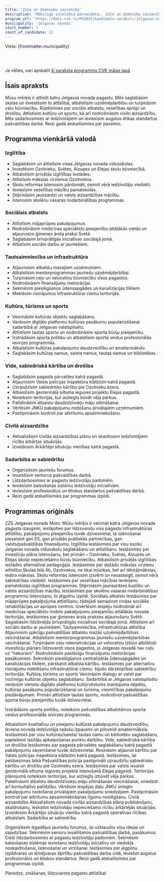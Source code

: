 ```yaml
---
title: 'Zaļo un Zemnieku savienība'
description: 'Mākslīgā intelekta pārveidota,  Zaļo un Zemnieku savienība - Jelgavas novads programma vienkāršā valodā'
program_url: 'https://dati.cvk.lv/PV2025/kandidatu-saraksti/jelgavas-novads/zalo-un-zemnieku-savieniba'
municipality: 'Jelgavas novads'
start_number: 3
count_of_candidate: 22
---
```



Vieta: {frontmatter.municipality}<br/>

<Badge text="Izglītības attīstība" variant="note" size="small" /> <Badge text="Sociālais atbalsts" variant="note" size="small" /> <Badge text="Infrastruktūras uzlabošana" variant="note" size="small" /> <Badge text="Kultūra un sports" variant="note" size="small" /> <Badge text="Drošība un civilā aizsardzība" variant="note" size="small" />

<br/><br/> 

<Card title='Šis ir mākslīga intelekta ģenerēts apraksts' icon='starlight'>
    Ja vēlies, vari apskatīt <a href={frontmatter.program_url} target='_blank'>šī saraksta programmu CVK mājas lapā</a>
    </Card>

## Īsais apraksts

Mūsu mērķis ir attīstīt katru Jelgavas novada pagastu. Mēs saglabāsim skolas un investēsim to attīstībā, atbalstīsim uzņēmējdarbību un turpināsim ceļu būvniecību. Rūpēsimies par sociālo atbalstu, veselības aprūpi un drošību. Attīstīsim kultūru un sportu, kā arī nodrošināsim civilo aizsardzību. Mēs sadarbosimies ar iedzīvotājiem un ieviesīsim augstus ētikas standartus pašvaldības darbā. Reizi gadā atskaitīsimies par paveikto.

## Programma vienkāršā valodā

### Izglītība
*   Saglabāsim un attīstīsim visas Jelgavas novada vidusskolas.
*   Investēsim Ozolnieku, Svētes, Aizupes un Elejas skolu būvniecībā.
*   Atbalstīsim privātās izglītības iestādes.
*   Attīstīsim mākslas virzienus Ozolniekos.
*   Skolu reformas īstenosim pārdomāti, ņemot vērā iedzīvotāju viedokli.
*   Ieviesīsim veselības mācību pamatskolās.
*   Stiprināsim jaunsardzi un valsts aizsardzības mācību.
*   Īstenosim skolēnu vasaras nodarbinātības programmas.

### Sociālais atbalsts
*   Attīstīsim mājaprūpes pakalpojumus.
*   Nodrošināsim medicīnas speciālistu pieejamību attālākās vietās un atjaunosim ģimenes ārsta praksi Svētē.
*   Saglabāsim brīvprātīgās iniciatīvas sociālajā jomā.
*   Attīstīsim sociālo darbu ar jauniešiem.

### Tautsaimniecība un infrastruktūra
*   Atjaunosim atbalstu mazajiem uzņēmumiem.
*   Atbalstīsim mentorprogrammas jauniešu uzņēmējdarbībai.
*   Turpināsim ceļu un veloceliņu būvniecību visos pagastos.
*   Nodrošināsim finansējumu meliorācijai.
*   Sekmēsim pieslēgšanos ūdensapgādes un kanalizācijas tīkliem.
*   Meklēsim risinājumus infrastruktūrai ciemu teritorijās.

### Kultūra, tūrisms un sports
*   Veicināsim kultūras objektu saglabāšanu.
*   Veidosim digitālo platformu kultūras pasākumu popularizēšanai sadarbībā ar Jelgavas valstspilsētu.
*   Attīstīsim tautas sportu un nodrošināsim sporta būvju pieejamību.
*   Izstrādāsim sporta politiku un atbalstīsim sporta veidus profesionālās ievirzes programmās.
*   Atbalstīsim kultūras pakalpojumu daudzveidību un amatiermākslu.
*   Saglabāsim kultūras namus, saieta namus, tautas namus un bibliotēkas.

### Vide, sabiedriskā kārtība un drošība
*   Saglabāsim pagasta pārvaldes katrā pagastā.
*   Atjaunosim Valsts policijas inspektora klātbūtni katrā pagastā.
*   Uzraudzīsim sabiedrisko kārtību pie Ozolnieku ezera.
*   Atbalstīsim ģeotermālā siltuma ieguves projektu Elejas pagastā.
*   Noteiksim teritorijas, kur aizliegts būvēt vēja parkus.
*   Palielināsim atbalstu daudzdzīvokļu māju siltināšanai.
*   Vērtēsim JNKU pakalpojumu nodošanu privātajiem uzņēmumiem.
*   Pastiprināsim kontroli par atkritumu apsaimniekošanu.

### Civilā aizsardzība
*   Aktualizēsim civilās aizsardzības plānu un skaidrosim iedzīvotājiem rīcību ārkārtas situācijās.
*   Izveidosim Ārkārtējo situāciju vienības katrā pagastā.

### Sadarbība ar sabiedrību
*   Organizēsim jauniešu forumus.
*   Iesaistīsim seniorus pašvaldības darbā.
*   Līdzdarbosimies ar pagastu iedzīvotāju padomēm.
*   Ieviesīsim balsošanas sistēmu iedzīvotāju iniciatīvām.
*   Ieviesīsim profesionālus un ētiskus standartus pašvaldības darbā.
*   Reizi gadā atskaitīsimies par programmas izpildi.

## Programmas oriģināls

ZZS Jelgavas novads
Moto:
Mūsu mērķis ir veicināt katra Jelgavas novada pagasta izaugsmi, iestājoties par līdzsvarotu visu pagastu infrastruktūras attīstību, pakalpojumu pieejamību tuvāk dzīvesvietai, tā īstenošanai piesaistot gan ES, gan privātās publiskās partnerības, gan valsts/pašvaldības finansējumu.
Izglītība
Iestāsimies par visu esošo Jelgavas novada vidusskolu saglabāšanu un attīstīšanu.
Iestāsimies par investīciju plāna īstenošanu, bet primāri – Ozolnieku, Svētes, Aizupes un Elejas skolai nepieciešamo būvju būvniecību.
Atbalstīsim privātās izglītības iestādes alternatīvai pedagoģijai.
Iestāsimies par dažādu mākslas virzienu attīstību Skolas ielā 4b, Ozolniekos, ne tikai mūzikas, bet arī tēlotājmākslas, teātra mākslas.
Skolu reformas īstenosim izsvērti un nesasteigti, ņemot vērā sabiedrības viedokli.
Iestāsimies par veselības mācības ieviešanu pamatskolas izglītības programmās.
Stiprināsim jaunsardzes kustību un valsts aizsardzības mācību.
Iestāsimies par skolēnu vasaras nodarbinātības programmu īstenošanu, to jēgpilnu izpildi.
Sociālais atbalsts
Iestāsimies par mājaprūpes pakalpojuma attīstīšanu, tādejādi samazinot rindas sociālās rehabilitācijas un aprūpes centros.
Izvērtēsim iespēju nodrošināt arī medicīnas speciālistu mobilo pakalpojumu pieejamību attālākās novada teritorijās, iestāsimies par ģimenes ārsta prakses atjaunošanu Svētē.
Saglabāsim līdzšinējās brīvprātīgās iniciatīvas sociālajā jomā.
Attīstīsim arī sociālo darbu ar jauniešiem.
Tautsaimniecība, infrastruktūras attīstība
Atjaunosim spēcīgu pašvaldības atbalstu mazās uzņēmējdarbības veicināšanai.
Atbalstīsim mentorprogrammas jauniešu uzņēmējdarbības veicināšanai.
Turpināsim ceļu rekonstrukcijas un veloceliņu izbūvi atbilstoši investīciju plānam līdzsvaroti visos pagastos, jo Jelgavas novadā nav ceļu uz “nekurieni”.
Nodrošināsim pastāvīgu finansējumu meliorācijas pasākumiem.
Sekmēsim pieslēgšanos centralizētās ūdensapgādes un kanalizācijas tīkliem, pārskatot atbalsta kārtību.
Iestāsimies par alternatīvu risinājumu meklēšanu infrastruktūrai ciemu- bijušo dārzkopības sabiedrību teritorijās.
Kultūra, tūrisms un sports
Veicināsim dialogu ar valsti par nozīmīgu kultūras objektu saglabāšanu.
Sadarbībā ar Jelgavas valstspilsētu veidosim vienotu digitālo platformu kultūrvēstures mantojuma objektu, kultūras pasākumu popularizēšanai un tūrisma, viesmīlības pakalpojumu piedāvājumam.
Primāri attīstīsim tautas sportu, nodrošinot pašvaldības sporta būvju pieejamību tuvāk dzīvesvietai.

Izstrādāsim sporta politiku, noteiksim pašvaldības atbalstāmos sporta veidus profesionālās ievirzes programmās.

Atbalstīsim kvalitatīvu un pieejamu kultūras pakalpojumu daudzveidību, ikviena novada iedzīvotāja radošu izpausmi un pilnveidi amatiermākslā.
Iestāsimies par visu kultūras/saieta/ tautas namu un bibliotēku saglabāšanu, paplašinot lasītāju apkalpošanas punktu darbību.
Vide, sabiedriskā kārtība un drošība
Iestāsimies par pagasta pārvaldes saglabāšanu katrā pagastā pakalpojumu saņemšanai tuvāk dzīvesvietai.
Rosināsim atjaunot kārtību par Valsts policijas inspektora klātbūtni katrā pagastā.
Iestāsimies, lai peldsezonas laikā Pašvaldības policija pastiprināti uzraudzītu sabiedrisko kārtību un drošību pie Ozolnieku ezera.
Iestāsimies par valsts iesaisti ģeotermālā siltuma ieguves projekta īstenošanā Elejas pagastā.
Teritorijas plānojumā noteiksim teritorijas, kur aizliegts izbūvēt vēja parkus.
Palielināsim atbalstu daudzdzīvokļu māju siltināšanas veicināšanai, sniedzot arī konsultatīvo palīdzību.
Vērtēsim iespējas daļu JNKU sniegto pakalpojumu nodošanai privātajiem pakalpojumu sniedzējiem.
Pastiprināsim kontroli par atkritumu apsaimniekošanas līgumu noslēgšanu.
Civilā aizsardzība
Aktualizēsim novada civilās aizsardzības plāna publiskošanu, skaidrošanu, ieskaitot iedzīvotāju nepieciešamo rīcību ārkārtējās situācijās.
Izveidosim Ārkārtējo situāciju vienību katrā pagastā operatīvas rīcības atbalstam.
Sadarbība ar sabiedrību

Organizēsim ikgadējus jauniešu forumus, lai uzklausītu viņu idejas un vajadzības.
Sekmēsim senioru iesaitīšanos pašvaldības darbā, pasākumos.
Cieši līdzdarbosimies ar pagastu iedzīvotāju padomēm.
Sekmēsim balsošanas sistēmas ieviešanu iedzīvotāju iniciatīvu un viedokļa noskaidrošanai, īstenošanai un virzīšanai.
Iestāsimies par jēgpilnu izpildvaras un lēmējvaras šķirtību pašvaldības darba vidē, ieviešot augstus profesionālos un ētiskos standartus.
Reizi gadā atskaitīsimies par programmas izpildi.

Pieredze, zināšanas, līdzsvarota pagastu attīstība!
